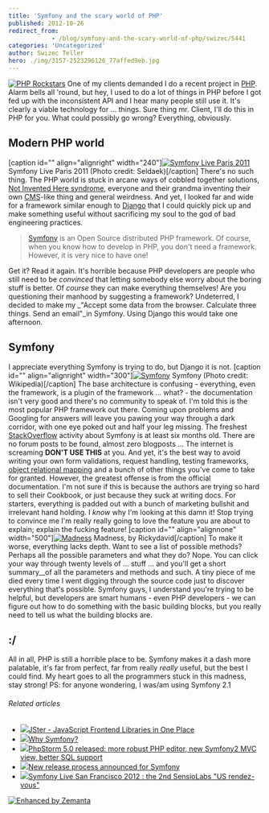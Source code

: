 ```yaml
---
title: 'Symfony and the scary world of PHP'
published: 2012-10-26
redirect_from: 
            - /blog/symfony-and-the-scary-world-of-php/swizec/5441
categories: 'Uncategorized'
author: Swizec Teller
hero: ./img/3157-2523296126_77affed9eb.jpg
---
```

[![PHP Rockstars](./img/3157-2523296126_77affed9eb.jpg "PHP Rockstars")](http://www.flickr.com/photos/23889540@N00/2523296126) One of my clients demanded I do a recent project in [PHP](http://www.php.net "PHP"). Alarm bells all 'round, but hey, I used to do a lot of things in PHP before I got fed up with the inconsistent API and I hear many people still use it. It's clearly a viable technology for ... things. Sure thing mr. Client, I'll do this in PHP for you. What could possibly go wrong? Everything, obviously.

## Modern PHP world

\[caption id="" align="alignright" width="240"][![Symfony Live Paris 2011](./img/5221-5602898882_f49d02dac8_m.jpg "Symfony Live Paris 2011")](http://www.flickr.com/photos/28354998@N04/5602898882) Symfony Live Paris 2011 (Photo credit: Seldaek)\[/caption] There's no such thing. The PHP world is stuck in arcane ways of cobbled together solutions, [Not Invented Here syndrome](http://en.wikipedia.org/wiki/Not_Invented_Here "Not Invented Here"), everyone and their grandma inventing their own [CMS](http://en.wikipedia.org/wiki/Content_management_system "Content management system")-like thing and general weirdness. And yet, I looked far and wide for a framework similar enough to [Django](http://www.djangoproject.com "Django (Web framework)") that I could quickly pick up and make something useful without sacrificing my soul to the god of bad engineering practices.

> [Symfony](http://symfony.com/ "Symfony") is an Open Source distributed PHP framework. Of course, when you know how to develop in PHP, you don't need a framework. However, it is very nice to have one!

Get it? Read it again. It's horrible because PHP developers are people who still need to be _convinced_ that letting somebody else worry about the boring stuff is better. Of _course_ they can make everything themselves! Are you questioning their manhood by suggesting a framework? Undeterred, I decided to make my _"Accept some data from the browser. Calculate three things. Send an email"_in Symfony. Using Django this would take one afternoon.

## Symfony

I appreciate everything Symfony is trying to do, but Django it is not. \[caption id="" align="alignright" width="300"][![Symfony](http://upload.wikimedia.org/wikipedia/commons/thumb/9/92/Symfony_project.png/300px-Symfony_project.png "Symfony")](http://commons.wikipedia.org/wiki/File:Symfony_project.png) Symfony (Photo credit: Wikipedia)\[/caption] The base architecture is confusing - everything, even the framework, is a plugin of the framework ... what? - the documentation isn't very good and there's no community to speak of. I'm told this is the most popular PHP framework out there. Coming upon problems and Googling for answers will leave you pawing your way through a dark corridor, with one eye poked out and half your leg missing. The freshest [StackOverflow](http://stackoverflow.com/ "Stack Overflow") activity about Symfony is at least six months old. There are no forum posts to be found, almost zero blogposts ... The internet is screaming **DON'T USE THIS** at you. And yet, it's the best way to avoid writing your own form validations, request handling, testing frameworks, [object relational mapping](http://en.wikipedia.org/wiki/Object-relational_mapping "Object-relational mapping") and a bunch of other things you've come to take for granted. However, the greatest offense is from the official documentation. I'm not sure if this is because the authors are trying so hard to sell their Cookbook, or just because they suck at writing docs. For starters, everything is padded out with a bunch of marketing bullshit and irrelevant hand holding. I _know_ why I'm looking at this damn it! Stop trying to convince me I'm really really going to love the feature you are about to explain; explain the fucking feature! \[caption id="" align="alignnone" width="500"][![Madness](./img/3252-2719863711_7beb503420.jpg "Madness")](http://www.flickr.com/photos/cuppini/2719863711/) Madness, by Rickydavid\[/caption] To make it worse, everything lacks depth. Want to see a list of possible methods? Perhaps all the possible parameters and what they do? Nope. You can click your way through twenty levels of ... stuff ... and you'll get a short summary__of all the parameters and methods and such. A tiny piece of me died every time I went digging through the source code just to discover everything that's possible. Symfony guys, I understand you're trying to be helpful, but developers are smart humans - even PHP developers - we can figure out how to do something with the basic building blocks, but you really need to tell us what the building blocks are.

## :/

All in all, PHP is still a horrible place to be. Symfony makes it a dash more palatable, it's far from perfect, far from really _really_ useful, but the best I could find. My heart goes to all the programmers stuck in this madness, stay strong! PS: for anyone wondering, I was/am using Symfony 2.1

###### Related articles

- [![](http://i.zemanta.com/noimg_13_80_80.jpg)](http://www.nixtu.info/2012/10/jster-javascript-frontend-libraries-in.html)[JSter - JavaScript Frontend Libraries in One Place](http://www.nixtu.info/2012/10/jster-javascript-frontend-libraries-in.html)
- [![](http://i.zemanta.com/noimg_84_80_80.jpg)](http://fabien.potencier.org/article/65/why-symfony)[Why Symfony?](http://fabien.potencier.org/article/65/why-symfony)
- [![](http://i.zemanta.com/111578735_80_80.jpg)](http://blog.jetbrains.com/webide/2012/09/phpstorm-5-0-released-more-robust-php-editor-new-symfony2-mvc-view-better-sql-support/)[PhpStorm 5.0 released: more robust PHP editor, new Symfony2 MVC view, better SQL support](http://blog.jetbrains.com/webide/2012/09/phpstorm-5-0-released-more-robust-php-editor-new-symfony2-mvc-view-better-sql-support/)
- [![](http://i.zemanta.com/noimg_89_80_80.jpg)](http://www.h-online.com/open/news/item/New-release-process-announced-for-Symfony-1726061.html)[New release process announced for Symfony](http://www.h-online.com/open/news/item/New-release-process-announced-for-Symfony-1726061.html)
- [![](http://i.zemanta.com/noimg_65_80_80.jpg)](http://www.virtual-strategy.com/2012/09/15/symfony-live-san-francisco-2012-2nd-sensiolabs-us-rendez-vous)[Symfony Live San Francisco 2012 : the 2nd SensioLabs "US rendez-vous"](http://www.virtual-strategy.com/2012/09/15/symfony-live-san-francisco-2012-2nd-sensiolabs-us-rendez-vous)

[![Enhanced by Zemanta](http://img.zemanta.com/zemified_e.png?x-id=339e3e69-df10-4192-8aa3-a2b79e30b218)](http://www.zemanta.com/?px "Enhanced by Zemanta")